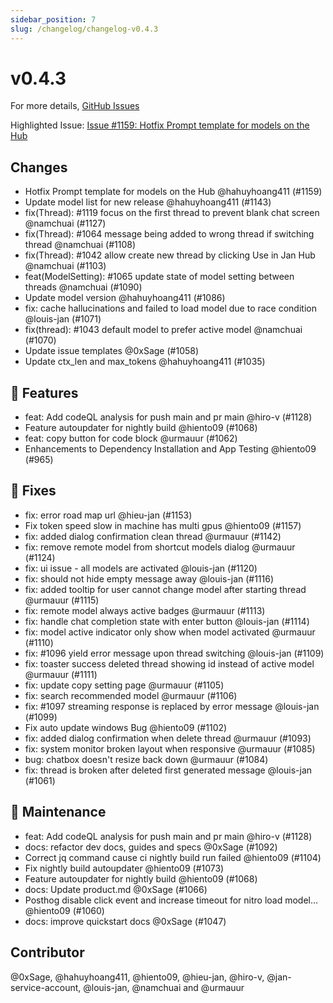 ```yaml
---
sidebar_position: 7
slug: /changelog/changelog-v0.4.3
---
```

# v0.4.3

For more details, [GitHub Issues](https://github.com/janhq/jan/releases/tag/v0.4.3)

Highlighted Issue:  [Issue #1159: Hotfix Prompt template for models on the Hub](https://github.com/janhq/jan/pull/1159)

## Changes

- Hotfix Prompt template for models on the Hub @hahuyhoang411 (#1159)
- Update model list for new release @hahuyhoang411 (#1143)
- fix(Thread): #1119 focus on the first thread to prevent blank chat screen @namchuai (#1127)
- fix(Thread): #1064 message being added to wrong thread if switching thread @namchuai (#1108)
- fix(Thread): #1042 allow create new thread by clicking Use in Jan Hub @namchuai (#1103)
- feat(ModelSetting): #1065 update state of model setting between threads @namchuai (#1090)
- Update model version @hahuyhoang411 (#1086)
- fix: cache hallucinations and failed to load model due to race condition @louis-jan (#1071)
- fix(thread): #1043 default model to prefer active model @namchuai (#1070)
- Update issue templates @0xSage (#1058)
- Update ctx\_len and max\_tokens @hahuyhoang411 (#1035)

## 🚀 Features

- feat: Add codeQL analysis for push main and pr main @hiro-v (#1128)
- Feature autoupdater for nightly build @hiento09 (#1068)
- feat: copy button for code block @urmauur (#1062)
- Enhancements to Dependency Installation and App Testing @hiento09 (#965)

## 🐛 Fixes

- fix: error road map url @hieu-jan (#1153)
- Fix token speed slow in machine has multi gpus @hiento09 (#1157)
- fix: added dialog confirmation clean thread @urmauur (#1142)
- fix: remove remote model from shortcut models dialog @urmauur (#1124)
- fix: ui issue - all models are activated @louis-jan (#1120)
- fix: should not hide empty message away @louis-jan (#1116)
- fix: added tooltip for user cannot change model after starting thread @urmauur (#1115)
- fix: remote model always active badges @urmauur (#1113)
- fix: handle chat completion state with enter button @louis-jan (#1114)
- fix: model active indicator only show when model activated @urmauur (#1110)
- fix: #1096 yield error message upon thread switching @louis-jan (#1109)
- fix: toaster success deleted thread showing id instead of active model @urmauur (#1111)
- fix: update copy setting page @urmauur (#1105)
- fix: search recommended model @urmauur (#1106)
- fix: #1097 streaming response is replaced by error message @louis-jan (#1099)
- Fix auto update windows Bug @hiento09 (#1102)
- fix: added dialog confirmation when delete thread @urmauur (#1093)
- fix: system monitor broken layout when responsive @urmauur (#1085)
- bug: chatbox doesn't resize back down @urmauur (#1084)
- fix: thread is broken after deleted first generated message @louis-jan (#1061)

## 🧰 Maintenance

- feat: Add codeQL analysis for push main and pr main @hiro-v (#1128)
- docs: refactor dev docs, guides and specs @0xSage (#1092)
- Correct jq command cause ci nightly build run failed @hiento09 (#1104)
- Fix nightly build autoupdater @hiento09 (#1073)
- Feature autoupdater for nightly build @hiento09 (#1068)
- docs: Update product.md @0xSage (#1066)
- Posthog disable click event and increase timeout for nitro load model… @hiento09 (#1060)
- docs: improve quickstart docs @0xSage (#1047)

## Contributor

@0xSage, @hahuyhoang411, @hiento09, @hieu-jan, @hiro-v, @jan-service-account, @louis-jan, @namchuai and @urmauur

